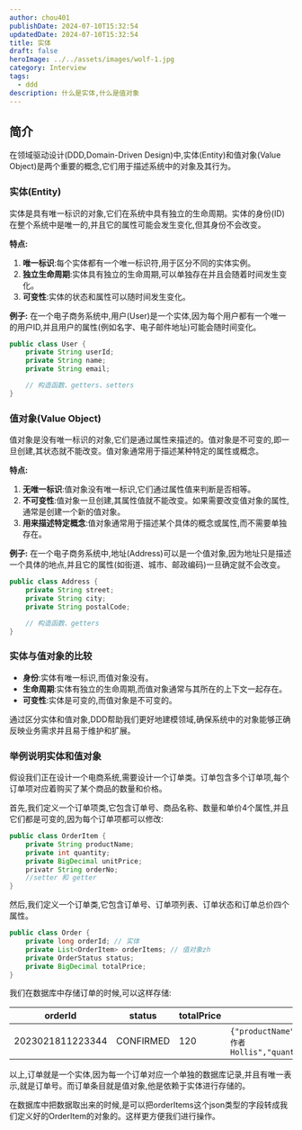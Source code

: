 ```yaml
---
author: chou401
publishDate: 2024-07-10T15:32:54
updatedDate: 2024-07-10T15:32:54
title: 实体
draft: false
heroImage: ../../assets/images/wolf-1.jpg
category: Interview
tags:
  - ddd
description: 什么是实体,什么是值对象
---
```


## 简介

在领域驱动设计(DDD,Domain-Driven Design)中,实体(Entity)和值对象(Value Object)是两个重要的概念,它们用于描述系统中的对象及其行为。

### 实体(Entity)

实体是具有唯一标识的对象,它们在系统中具有独立的生命周期。实体的身份(ID)在整个系统中是唯一的,并且它的属性可能会发生变化,但其身份不会改变。

**特点:**

1. **唯一标识**:每个实体都有一个唯一标识符,用于区分不同的实体实例。
2. **独立生命周期**:实体具有独立的生命周期,可以单独存在并且会随着时间发生变化。
3. **可变性**:实体的状态和属性可以随时间发生变化。

**例子:**
在一个电子商务系统中,用户(User)是一个实体,因为每个用户都有一个唯一的用户ID,并且用户的属性(例如名字、电子邮件地址)可能会随时间变化。

```java
public class User {
    private String userId;
    private String name;
    private String email;

    // 构造函数、getters、setters
}
```

### 值对象(Value Object)

值对象是没有唯一标识的对象,它们是通过属性来描述的。值对象是不可变的,即一旦创建,其状态就不能改变。值对象通常用于描述某种特定的属性或概念。

**特点:**

1. **无唯一标识**:值对象没有唯一标识,它们通过属性值来判断是否相等。
2. **不可变性**:值对象一旦创建,其属性值就不能改变。如果需要改变值对象的属性,通常是创建一个新的值对象。
3. **用来描述特定概念**:值对象通常用于描述某个具体的概念或属性,而不需要单独存在。

**例子:**
在一个电子商务系统中,地址(Address)可以是一个值对象,因为地址只是描述一个具体的地点,并且它的属性(如街道、城市、邮政编码)一旦确定就不会改变。

```java
public class Address {
    private String street;
    private String city;
    private String postalCode;

    // 构造函数、getters
}
```

### 实体与值对象的比较

- **身份**:实体有唯一标识,而值对象没有。
- **生命周期**:实体有独立的生命周期,而值对象通常与其所在的上下文一起存在。
- **可变性**:实体是可变的,而值对象是不可变的。

通过区分实体和值对象,DDD帮助我们更好地建模领域,确保系统中的对象能够正确反映业务需求并且易于维护和扩展。

### 举例说明实体和值对象

假设我们正在设计一个电商系统,需要设计一个订单类。订单包含多个订单项,每个订单项对应着购买了某个商品的数量和价格。

首先,我们定义一个订单项类,它包含订单号、商品名称、数量和单价4个属性,并且它们都是可变的,因为每个订单项都可以修改:

```java
public class OrderItem {
    private String productName;
    private int quantity;
    private BigDecimal unitPrice;
  	privatr String orderNo;
    //setter 和 getter
}
```

然后,我们定义一个订单类,它包含订单号、订单项列表、订单状态和订单总价四个属性。

```java
public class Order {
    private long orderId; // 实体
    private List<OrderItem> orderItems; // 值对象zh
    private OrderStatus status;
    private BigDecimal totalPrice;
}
```

我们在数据库中存储订单的时候,可以这样存储:

| orderId          | status    | totalPrice | orderItems                                                                              |
| ---------------- | --------- | ---------- | --------------------------------------------------------------------------------------- |
| 2023021811223344 | CONFIRMED | 120        | `{"productName":"《深入理解Java核心技术》 作者 Hollis","quantity":100,"unitPrice":129}` |

以上,订单就是一个实体,因为每一个订单对应一个单独的数据库记录,并且有唯一表示,就是订单号。而订单条目就是值对象,他是依赖于实体进行存储的。

在数据库中把数据取出来的时候,是可以把orderItems这个json类型的字段转成我们定义好的OrderItem的对象的。这样更方便我们进行操作。

